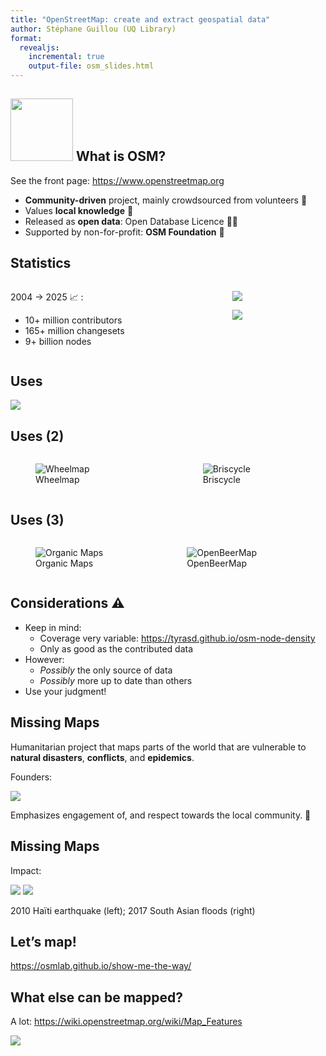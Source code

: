 ```yaml
---
title: "OpenStreetMap: create and extract geospatial data"
author: Stéphane Guillou (UQ Library)
format:
  revealjs:
    incremental: true
    output-file: osm_slides.html
---
```


## ![](pics/logo.png){width="100"} What is OSM?

See the front page: <https://www.openstreetmap.org>

-   **Community-driven** project, mainly crowdsourced from volunteers 💚
-   Values **local knowledge** 📌
-   Released as **open data**: Open Database Licence 👐🏽
-   Supported by non-for-profit: **OSM Foundation** 💸

## Statistics

::::: columns
::: {.column width="40%"}
2004 -\> 2025 📈 :

-   10+ million contributors
-   165+ million changesets
-   9+ billion nodes
:::

::: column
![](pics/edits.png)

![](pics/users.png)
:::
:::::

## Uses

![](pics/renders.png)

## Uses (2)

::::: columns
::: column
![Wheelmap](pics/wheelmap.png)
:::

::: column
![Briscycle](pics/briscycle.png)
:::
:::::

## Uses (3)

::::: columns
::: {.column width="30%"}
![Organic Maps](pics/orgmaps.jpg)
:::

::: column
![OpenBeerMap](pics/beer.png)
:::
:::::

## Considerations ⚠️

-   Keep in mind:
    -   Coverage very variable: <https://tyrasd.github.io/osm-node-density>
    -   Only as good as the contributed data
-   However:
    -   *Possibly* the only source of data
    -   *Possibly* more up to date than others
-   Use your judgment!

## Missing Maps

Humanitarian project that maps parts of the world that are vulnerable to **natural disasters**, **conflicts**, and **epidemics**.

Founders:

![](pics/founders.png)

Emphasizes engagement of, and respect towards the local community. 🤝

## Missing Maps

Impact:

![](pics/haiti.gif) ![](pics/nepal.gif)

2010 Haïti earthquake (left); 2017 South Asian floods (right)

## Let's map!

<https://osmlab.github.io/show-me-the-way/>

## What else can be mapped?

A lot: <https://wiki.openstreetmap.org/wiki/Map_Features>

![](pics/tags.png)
